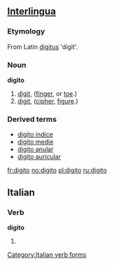 ==[[Interlingua]]==

===Etymology===
From Latin [[digitus]] 'digit'.

===Noun===
'''digito'''

# [[digit]], ([[finger]], or [[toe]].)
# [[digit]], ([[cipher]], [[figure]].)

===Derived terms===
*[[digito indice]]
*[[digito medie]]
*[[digito anular]]
*[[digito auricular]]

[[fr:digito]]
[[no:digito]]
[[pl:digito]]
[[ru:digito]]

{{see|digitò}}
==Italian==

===Verb===
'''digito'''

# {{form of|[[first-person|First-person]] [[singular]] [[present tense]]|[[digitare#Italian|digitare]]|lang=Italian}}

[[Category:Italian verb forms]]

{{rfc-auto}}